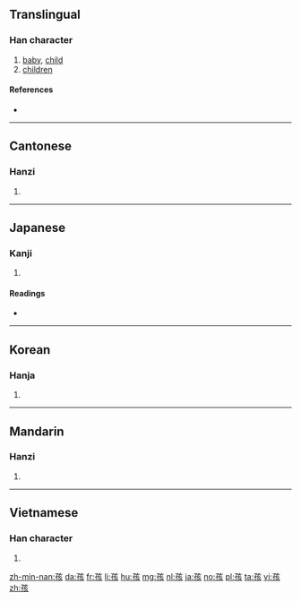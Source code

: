 ==Translingual==
{{stroke order|strokes=9}}

===Han character===
{{Han char|rn=39|rad=子|as=06|sn=9|four=1048<sub>2</sub>|canj=弓木卜女人 (NDYVO)|ids=⿰[[子]][[亥]]}}

# [[baby]], [[child]]
# [[children]]

====References====
* {{Han ref|kx=0279.150|dkj=06977|dj=0548.100|hdz=21015.110|uh=5B69|ud=23401|bh=ABC4|bd=43972}}

----

==Cantonese==

===Hanzi===
{{yue-hanzi|jyut=[[haai4]], [[hoi4]]|y=haai4, hoi4}}

# {{defn|lang=yue|sort=子06}}

----

==Japanese==

===Kanji===
{{ja-kanji|grade=|rs=子06}}

# {{defn|lang=ja|sort=子06}}

====Readings====
* {{ja-readings|on=[[かい]] (kai), [[がい]] (gai)|kun=[[ちのみご]] (chinomigo)}}

----

==Korean==

===Hanja===
{{ko-hanja|hangeul=해|rv=hae|mr=hae}}

# {{defn|lang=ko|sort=子06}}

----

==Mandarin==

===Hanzi===
{{cmn-hanzi|pin=[[hái]] ([[hai2]])|wg=hai<sup>2</sup>}}

# {{defn|lang=cmn|sort=子06}}

----

==Vietnamese==

===Han character===
{{vi-hantu|[[hài]], [[hời]]|rs=子06}}

# {{defn|lang=vi|sort=子06}}

[[zh-min-nan:孩]]
[[da:孩]]
[[fr:孩]]
[[li:孩]]
[[hu:孩]]
[[mg:孩]]
[[nl:孩]]
[[ja:孩]]
[[no:孩]]
[[pl:孩]]
[[ta:孩]]
[[vi:孩]]
[[zh:孩]]